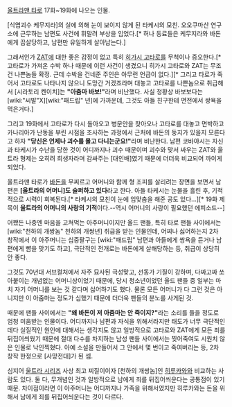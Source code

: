 [[울트라맨 타로]] 17화~19화에 나오는 인물.

[식엽괴수 케무지라]의 실에 의해 눈이 보이지 않게 된 타케시의 모친. 오오쿠마산 연구소에 근무하는 남편도 사건에 휘말려 부상을 입었다.[* 허나 동료들은 케무지라와 바돈에게 끔살당하고, 남편만 유일하게 살아남는다.]

그래서인가 [[ZAT]]에 대한 좋은 감정이 없고 특히 [[히가시 고타로]]를 무척이나 증오한다.[* 고타로가 가져온 수박 하나 때문에 이런 사건이 생겼으니 히가시 고타로와 ZAT는 무조건 나쁜놈들 확정. 근데 수박을 건네준 주인은 아무런 언급이 없다.][* 그리고 타로가 죽어서 고타로도 나타나지 않으니 도망간 거겠죠라며 대놓고 고타로를 나쁜놈으로 취급해서 [시라토리 켄이치]는 '''"아줌마 바보!"'''라며 비난했다. 사실 정황상 바보보다는 [wiki:"씨발"X][wiki:"패드립" 년]에 가까운데, 그것도 아들 친구한테 면전에서 쌍욕을 먹은거다.]

그리고 19화에서 고타로가 다시 돌아오고 병문안을 찾아오나 고타로를 대놓고 면박하고 카나리아가 난동을 부린 시점을 조사하는 과정에서 근처에 바돈의 둥지가 있을지 모른다고 하자 '''"당신은 언제나 괴수를 몰고 다니는군요!"'''라며 비난한다. 남편 코바야시는 자신과 타케시가 수난을 당한 것이 어디까지나 괴수 때문이며 괴수와 맞서 싸우는 ZAT와 울트라 형제는 오히려 희생자라며 감싸주는 [대인배]였기 때문에 더더욱 비교되어 까이게 되었다.

울트라맨 타로가 [[바돈]]을 무찌르고 어머니와 함께 형 조피를 살리려는 장면을 보면서 남편은 '''[울트라의 어머니]도 슬퍼하고 있다'''라고 한다. 아들 타케시는 눈물을 흘린 후, 기적적으로 시력이 회복된다.[* 타케시의 모친이 눈에 입맞춤을 해준 공도 있다...][* 19화 제목이 '''울트라의 어머니의 사랑의 기적'''이다.--역시 어머니의 사랑이 필요했던 에피소드--]

어쨌든 나중엔 마음을 고쳐먹는 아주머니이지만 올드 팬들, 특히 타로 팬들 사이에서는 [wiki:"천하의 개쌍놈" 천하의 개쌍년] 취급을 받는 인물인데, 어찌나 싫어하는지 2차 창작에서 이 아주머니는 십중팔구는 [wiki:"패드립" 남편과 아들에게 쌍욕을 듣거나 남편에게 뺨을 맞기도 하고], 극단적인 전개로는 바돈에게 살해당하는 등, 취급이 상당히 안 좋다. 

그것도 70년대 서브컬처에서 자주 묘사된 극성맞고, 선동가 기질이 강하며, 다짜고짜 쏘아붙이는 개념없는 어머니상이었기 때문에, 당시 청소년이었던 올드 팬들 중 일부는 마치 자기 어머니를 보는 것 같다며 싫어하기도 했다. 물론 모든 어머니가 다 그런 것은 아니지만 이 아줌마는 정도가 심했기 때문에 더더욱 팬들의 분노를 사게된 것. 

때문에 팬들 사이에서는 '''"왜 바돈이 저 아줌마는 안 죽이지?"'''라는 소리를 들을 정도로 엄청 미움받는 인물이다. 어디까지나 남편과 자식을 위해서라지만 태도가 너무 극단적인데다 실질적인 원인에 대해서는 생각지도 않고 일방적으로 고타로와 ZAT에게 모든 죄를 뒤집어씌웠기 때문에 절대 다수를 차지하는 남성 팬들 사이에서는 찢어죽여도 시원치 않은 인물로 낙인찍혔다. 아예 소설을 만들어서 그 안에서 몇 번이고 죽여버리는 등, 2차 창작 한정으로 [사망전대]가 된 셈.

심지어 [[울트라 시리즈]] 사상 최고 찌질이이자 [천하의 개쌍놈]인 [[히루카와]]와 비교하는 사람도 있다. 둘 다, 무개념인 것과 일방적으로 남에게 죄를 뒤집어씌운다는 공통점이 있기 때문. 차이점이라면 이 아주머니는 어디까지나 가족을 위해서였지만 히루카와는 돈을 위해서 남에게 죄를 뒤집어씌운다는 것이 다르다.
